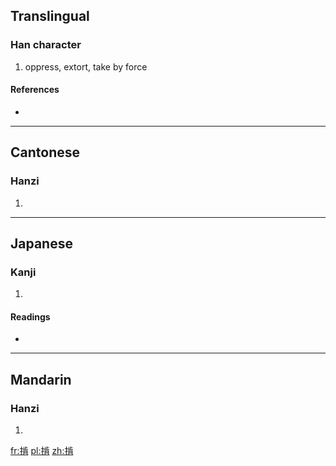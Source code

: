 ==Translingual==

===Han character===
{{Han char|rn=64|rad=手|as=08|sn=11|four=5102<sub>7</sub>|canj=手卜一月 (QYMB)}}

# oppress, extort, take by force

====References====
* {{Han ref|kx=0440.181|dkj=12309|dj=0791.140|hdz=31895.050|uh=63AF|ud=25519|bh=D576|bd=54646}}

----

==Cantonese==

===Hanzi===
{{yue-hanzi|jyut=|y=kang3}}

# {{defn|Cantonese|sort=手08}}

----

==Japanese==

===Kanji===
{{ja-kanji|grade=|rs=手08}}

# {{defn|Japanese|sort=手08}}

====Readings====
* {{ja-readings|on=[[こう]] (kō)|kun=[[とどこおる]] (todokooru)}}

----

==Mandarin==

===Hanzi===
{{cmn-hanzi|pin=[[kèn]] ([[ken4]])|wg=k'en<sup>4</sup>}}

# {{defn|Mandarin|sort=手08}}

[[fr:掯]]
[[pl:掯]]
[[zh:掯]]